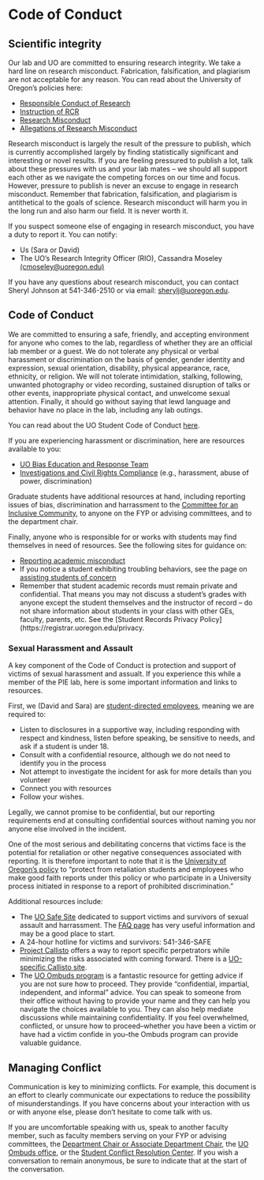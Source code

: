 # Code of Conduct{#codeofconduct}

## Scientific integrity

Our lab and UO are committed to ensuring research integrity. We take a hard line on research misconduct. Fabrication, falsification, and plagiarism are not acceptable for any reason. You can read about the University of Oregon’s policies here:

- [Responsible Conduct of Research](https://research.uoregon.edu/manage/research-integrity-compliance/responsible-conduct-research)
- [Instruction of RCR](https://research.uoregon.edu/manage/research-integrity-compliance/responsible-conduct-research/core-principles-rcr-instruction)
- [Research Misconduct](https://research.uoregon.edu/manage/research-integrity-compliance/allegations-research-misconduct)
- [Allegations of Research Misconduct](https://policies.uoregon.edu/vol-2-academics-instruction-research/ch-6-research-general/allegations-research-misconduct)

Research misconduct is largely the result of the pressure to publish, which is currently accomplished largely by finding statistically significant and interesting or novel results. If you are feeling pressured to publish a lot, talk about these pressures with us and your lab mates -- we should all support each other as we navigate the competing forces on our time and focus. However, pressure to publish is never an excuse to engage in research misconduct. Remember that fabrication, falsification, and plagiarism is antithetical to the goals of science. Research misconduct will harm you in the long run and also harm our field. It is never worth it. 

If you suspect someone else of engaging in research misconduct, you have a duty to report it. You can notify:

- Us (Sara or David)
- The UO’s Research Integrity Officer (RIO), Cassandra Moseley [(cmoseley@uoregon.edu)](mailto:cmoseley@uoregon.edu)

If you have any questions about research misconduct, you can contact Sheryl Johnson at 541-346-2510 or via email: [sherylj@uoregon.edu](mailto:sherylj@uoregon.edu).

## Code of Conduct

We are committed to ensuring a safe, friendly, and accepting environment for anyone who comes to the lab, regardless of whether they are an official lab member or a guest. We do not tolerate any physical or verbal harassment or discrimination on the basis of gender, gender identity and expression, sexual orientation, disability, physical appearance, race, ethnicity, or religion. We will not tolerate intimidation, stalking, following, unwanted photography or video recording, sustained disruption of talks or other events, inappropriate physical contact, and unwelcome sexual attention. Finally, it should go without saying that lewd language and behavior have no place in the lab, including any lab outings.  

You can read about the UO Student Code of Conduct [here](https://dos.uoregon.edu/social-misconduct). 

If you are experiencing harassment or discrimination, here are resources available to you:

- [UO Bias Education and Response Team](https://dos.uoregon.edu/bias)
- [Investigations and Civil Rights Compliance](https://investigations.uoregon.edu/policies) (e.g., harassment, abuse of power, discrimination)

Graduate students have additional resources at hand, including reporting issues of bias, discrimination and harrassment to the [Committee for an Inclusive Community](https://psychcic.uoregon.edu/#:~:text=CIC%20Committee%20for%20an%20Inclusive%20Community%20(CIC)&text=The%20Committee%20for%20an%20Inclusive,inclusive%20environment%20within%20the%20department.), to anyone on the FYP or advising committees, and to the department chair.

Finally, anyone who is responsible for or works with students may find themselves in need of resources. See the following sites for guidance on:

- [Reporting academic misconduct](https://dos.uoregon.edu/files/faculty-guide.pdf)
- If you notice a student exhibiting troubling behaviors, see the page on [assisting students of concern](https://dos.uoregon.edu/assisting-students-concern)
- Remember that student academic records must remain private and confidential. That means you may not discuss a student’s grades with anyone except the student themselves and the instructor of record -- do not share information about students in your class with other GEs, faculty, parents, etc. See the [Student Records Privacy Policy](https://registrar.uoregon.edu/privacy. 

### Sexual Harassment and Assault

A key component of the Code of Conduct is protection and support of victims of sexual harassment and assualt. If you experience this while a member of the PIE lab, here is some important information and links to resources.

First, we (David and Sara) are [student-directed employees](https://investigations.uoregon.edu/student-directed-employee-responsibilities-and-required-action), meaning we are required to:

- Listen to disclosures in a supportive way, including responding with respect and kindness, listen before speaking, be sensitive to needs, and ask if a student is under 18. 
- Consult with a confidential resource, although we do not need to identify you in the process
- Not attempt to investigate the incident for ask for more details than you volunteer
- Connect you with resources
- Follow your wishes. 

Legally, we cannot promise to be confidential, but our reporting requirements end at consulting confidential sources without naming you nor anyone else involved in the incident. 

One of the most serious and debilitating concerns that victims face is the potential for retaliation or other negative consequences associated with reporting. It is therefore important to note that it is the [University of Oregon’s policy](https://policies.uoregon.edu/vol-5-human-resources/ch-11-human-resources-other/student-sexual-and-gender-based-harassment-and) to “protect from retaliation students and employees who make good faith reports under this policy or who participate in a University process initiated in response to a report of prohibited discrimination.”

Additional resources include:

- The [UO Safe Site](https://safe.uoregon.edu/) dedicated to support victims and survivors of sexual assault and harrassment. The [FAQ page](https://safe.uoregon.edu/frequently-asked-questions) has very useful information and may be a good place to start. 
- A 24-hour hotline for victims and survivors: 541-346-SAFE
- [Project Callisto](https://www.projectcallisto.org/) offers a way to report specific perpetrators while minimizing the risks associated with coming forward. There is a [UO-specific Callisto site](https://urldefense.com/v3/__https://uoregon.callistocampus.org/__;!!C5qS4YX3!WpD_dR3yONTn3XIcd1nP681rj5zbPtVWwyb6xnbvGC6WgUaaXJJ8dpIMobd0GYKQgBs$).
- The [UO Ombuds program](https://ombuds.uoregon.edu/) is a fantastic resource for getting advice if you are not sure how to proceed. They provide "confidential, impartial, independent, and informal" advice. You can speak to someone from their office without having to provide your name and they can help you navigate the choices available to you. They can also help mediate discussions while maintaining confidentiality. If you feel overwhelmed, conflicted, or unsure how to proceed--whether you have been a victim or have had a victim confide in you--the Ombuds program can provide valuable guidance.

## Managing Conflict

Communication is key to minimizing conflicts. For example, this document is an effort to clearly communicate our expectations to reduce the possibility of misunderstandings. If you have concerns about your interaction with us or with anyone else, please don't hesitate to come talk with us. 

If you are uncomfortable speaking with us, speak to another faculty member, such as faculty members serving on your FYP or advising committees, the [Department Chair or Associate Department Chair](https://psychology.uoregon.edu/profiles/admin/), the [UO Ombuds office](https://ombuds.uoregon.edu/), or the [Student Conflict Resolution Center](https://scrc.uoregon.edu/about-scrc). If you wish a conversation to remain anonymous, be sure to indicate that at the start of the conversation.